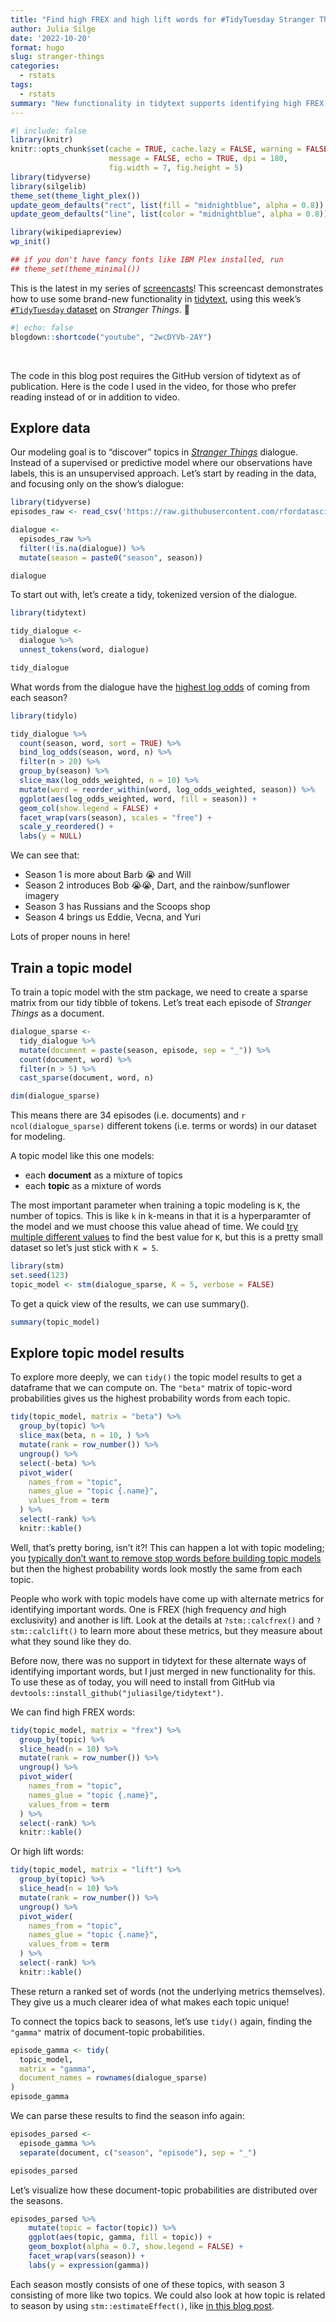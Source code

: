 ```yaml
---
title: "Find high FREX and high lift words for #TidyTuesday Stranger Things dialogue"
author: Julia Silge
date: '2022-10-20'
format: hugo
slug: stranger-things
categories:
  - rstats
tags:
  - rstats
summary: "New functionality in tidytext supports identifying high FREX and high lift words from topic modeling results."
---
```


```r
#| include: false
library(knitr)
knitr::opts_chunk$set(cache = TRUE, cache.lazy = FALSE, warning = FALSE, 
                      message = FALSE, echo = TRUE, dpi = 180,
                      fig.width = 7, fig.height = 5)
library(tidyverse)
library(silgelib)
theme_set(theme_light_plex())
update_geom_defaults("rect", list(fill = "midnightblue", alpha = 0.8))
update_geom_defaults("line", list(color = "midnightblue", alpha = 0.8))

library(wikipediapreview)
wp_init()

## if you don't have fancy fonts like IBM Plex installed, run
## theme_set(theme_minimal())
```

This is the latest in my series of [screencasts](https://www.youtube.com/juliasilge)! This screencast demonstrates how to use some brand-new functionality in [tidytext](https://juliasilge.github.io/tidytext/reference/stm_tidiers.html), using this week's [`#TidyTuesday` dataset](https://github.com/rfordatascience/tidytuesday) on *Stranger Things*. 👻 

```r
#| echo: false
blogdown::shortcode("youtube", "2wcDYVb-2AY")
```

</br>

The code in this blog post requires the GitHub version of tidytext as of publication. Here is the code I used in the video, for those who prefer reading instead of or in addition to video.

## Explore data

Our modeling goal is to "discover" topics in [*Stranger Things*](https://github.com/rfordatascience/tidytuesday/tree/master/data/2022/2022-10-18) dialogue. Instead of a supervised or predictive model where our observations have labels, this is an unsupervised approach. Let's start by reading in the data, and focusing only on the show's dialogue:

```r
library(tidyverse)
episodes_raw <- read_csv('https://raw.githubusercontent.com/rfordatascience/tidytuesday/master/data/2022/2022-10-18/stranger_things_all_dialogue.csv')

dialogue <-
  episodes_raw %>%
  filter(!is.na(dialogue)) %>%
  mutate(season = paste0("season", season))

dialogue
```

To start out with, let's create a tidy, tokenized version of the dialogue.

```r
library(tidytext)

tidy_dialogue <-
  dialogue %>%
  unnest_tokens(word, dialogue)

tidy_dialogue
```

What words from the dialogue have the [highest log odds](https://juliasilge.github.io/tidylo/) of coming from each season?

```r
library(tidylo)

tidy_dialogue %>%
  count(season, word, sort = TRUE) %>%
  bind_log_odds(season, word, n) %>%
  filter(n > 20) %>%
  group_by(season) %>%
  slice_max(log_odds_weighted, n = 10) %>%
  mutate(word = reorder_within(word, log_odds_weighted, season)) %>%
  ggplot(aes(log_odds_weighted, word, fill = season)) +
  geom_col(show.legend = FALSE) +
  facet_wrap(vars(season), scales = "free") +
  scale_y_reordered() +
  labs(y = NULL)
```

We can see that:

-   Season 1 is more about Barb 😭 and Will
-   Season 2 introduces Bob 😭😭, Dart, and the rainbow/sunflower imagery
-   Season 3 has Russians and the Scoops shop
-   Season 4 brings us Eddie, Vecna, and Yuri

Lots of proper nouns in here!

## Train a topic model

To train a topic model with the stm package, we need to create a sparse matrix from our tidy tibble of tokens. Let's treat each episode of *Stranger Things* as a document.

```r
dialogue_sparse <-
  tidy_dialogue %>%
  mutate(document = paste(season, episode, sep = "_")) %>%
  count(document, word) %>%
  filter(n > 5) %>%
  cast_sparse(document, word, n)

dim(dialogue_sparse)
```

This means there are 34 episodes (i.e. documents) and `r ncol(dialogue_sparse)` different tokens (i.e. terms or words) in our dataset for modeling.

A topic model like this one models:

- each **document** as a mixture of topics
- each **topic** as a mixture of words

The most important parameter when training a topic modeling is `K`, the number of topics. This is like `k` in k-means in that it is a hyperparamter of the model and we must choose this value ahead of time. We could [try multiple different values](https://juliasilge.com/blog/evaluating-stm/) to find the best value for `K`, but this is a pretty small dataset so let's just stick with `K = 5`.

```r
library(stm)
set.seed(123)
topic_model <- stm(dialogue_sparse, K = 5, verbose = FALSE)
```

To get a quick view of the results, we can use summary().

```r
summary(topic_model)
```

## Explore topic model results

To explore more deeply, we can `tidy()` the topic model results to get a dataframe that we can compute on. The `"beta"` matrix of topic-word probabilities gives us the highest probability words from each topic.

```r
tidy(topic_model, matrix = "beta") %>%
  group_by(topic) %>%
  slice_max(beta, n = 10, ) %>%
  mutate(rank = row_number()) %>%
  ungroup() %>%
  select(-beta) %>%
  pivot_wider(
    names_from = "topic", 
    names_glue = "topic {.name}",
    values_from = term
  ) %>%
  select(-rank) %>%
  knitr::kable()
```

Well, that's pretty boring, isn't it?! This can happen a lot with topic modeling; you [typically don't want to remove stop words before building topic models](http://dx.doi.org/10.1162/tacl_a_00099) but then the highest probability words look mostly the same from each topic.

People who work with topic models have come up with alternate metrics for identifying important words. One is FREX (high frequency _and_ high exclusivity) and another is lift. Look at the details at `?stm::calcfrex()` and `?stm::calclift()` to learn more about these metrics, but they measure about what they sound like they do.

Before now, there was no support in tidytext for these alternate ways of identifying important words, but I just merged in new functionality for this. To use these as of today, you will need to install from GitHub via `devtools::install_github("juliasilge/tidytext")`.

We can find high FREX words:

```r
tidy(topic_model, matrix = "frex") %>%
  group_by(topic) %>%
  slice_head(n = 10) %>%
  mutate(rank = row_number()) %>%
  ungroup() %>%
  pivot_wider(
    names_from = "topic", 
    names_glue = "topic {.name}",
    values_from = term
  ) %>%
  select(-rank) %>%
  knitr::kable()
```

Or high lift words:

```r
tidy(topic_model, matrix = "lift") %>%
  group_by(topic) %>%
  slice_head(n = 10) %>%
  mutate(rank = row_number()) %>%
  ungroup() %>%
  pivot_wider(
    names_from = "topic", 
    names_glue = "topic {.name}",
    values_from = term
  ) %>%
  select(-rank) %>%
  knitr::kable()
```

These return a ranked set of words (not the underlying metrics themselves). They give us a much clearer idea of what makes each topic unique!

To connect the topics back to seasons, let's use `tidy()` again, finding the `"gamma"` matrix of document-topic probabilities.

```r
episode_gamma <- tidy(
  topic_model, 
  matrix = "gamma",
  document_names = rownames(dialogue_sparse)
)
episode_gamma
```

We can parse these results to find the season info again:

```r
episodes_parsed <- 
  episode_gamma %>%
  separate(document, c("season", "episode"), sep = "_")

episodes_parsed
```

Let's visualize how these document-topic probabilities are distributed over the seasons.

```r
episodes_parsed %>%
    mutate(topic = factor(topic)) %>%
    ggplot(aes(topic, gamma, fill = topic)) +
    geom_boxplot(alpha = 0.7, show.legend = FALSE) +
    facet_wrap(vars(season)) +
    labs(y = expression(gamma))
```

Each season mostly consists of one of these topics, with season 3 consisting of more like two topics. We could also look at how topic is related to season by using `stm::estimateEffect()`, like [in this blog post](https://juliasilge.com/blog/spice-girls/).

